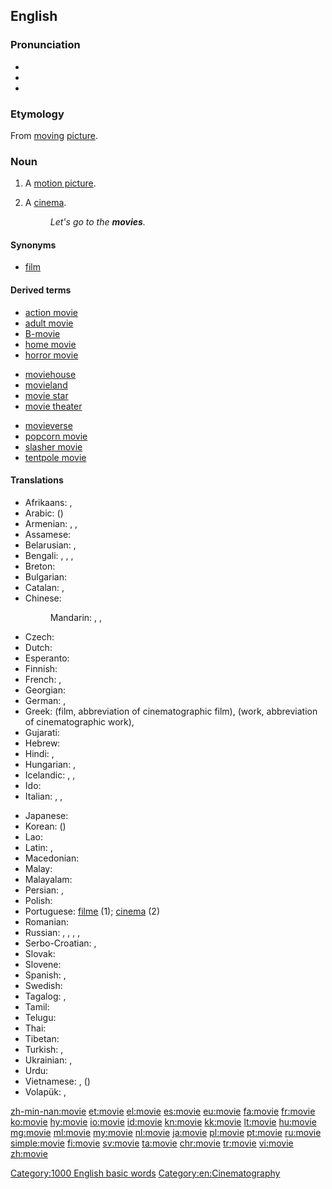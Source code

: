 ==English==

===Pronunciation===
* {{IPA|/ˈmuːvi/}}
* {{audio|en-us-movie.ogg|Audio (US)}}
* {{rhymes|uːvi}}

===Etymology===
From [[moving]] [[picture]].

===Noun===
{{en-noun}}

# A [[motion picture]].
# {{context|usually|[[pluralize]]d|lang=en}} A [[cinema]].
#: ''Let's go to the '''movies'''.''

====Synonyms====
* [[film]]

====Derived terms====
{{rel-top3|Terms derived from ''movie''}}
* [[action movie]]
* [[adult movie]]
* [[B-movie]]
* [[home movie]]
* [[horror movie]]
{{rel-mid3}}
* [[moviehouse]]
* [[movieland]]
* [[movie star]]
* [[movie theater]]
{{rel-mid3}}
* [[movieverse]]
* [[popcorn movie]]
* [[slasher movie]]
* [[tentpole movie]]
{{rel-bottom}}

====Translations====
{{trans-top|motion picture}}
* Afrikaans: {{t|af|Vliek}}, {{t|af|rollprent}}
* Arabic: {{t|ar|فيلم|m|tr=film}} ({{t|ar|أفلام|m-p|tr='aflaam}})
* Armenian: {{t|hy|ֆիլմ|tr=film}}, {{t|hy|կինո|tr=kino|sc=Armn}}, {{t|hy|կինոնկար|tr=kinonkar|sc=Armn}}
* Assamese: {{t|as|চলচ্চিত্ৰ|sc=Beng|tr=calaccitra}}
* Belarusian: {{t|be|фільм|m|tr=fil’m}}, {{t|be|кіно|n|tr=kinó|sc=Cyrl}}
* Bengali: {{t|bn|মুভি|tr=muvi|sc=Beng}}, {{t|bn|মুভী|tr=muvi|sc=Beng}}, {{t|bn|ফিল্ম|tr=film|sc=Beng}}, {{t|bn|সিনেমা|tr=sinema|sc=Beng}}
* Breton: {{t|br|film|m}}
* Bulgarian: {{t+|bg|филм|m|tr=film}}
* Catalan: {{t+|ca|pel·lícula|f}}, {{t|ca|film|m}}
* Chinese:
*: Mandarin: {{t|cmn|電影|sc=Hani}}, {{t+|cmn|电影|tr=diànyǐng|sc=Hani}}, {{t+|cmn|影片|tr=yǐngpiàn|sc=Hani}}
* Czech: {{t+|cs|film|m}}
* Dutch: {{t+|nl|film|m}}
* Esperanto: {{t|eo|filmo}}
* Finnish: {{t+|fi|elokuva}}
* French: {{t+|fr|cinéma|m}}, {{t+|fr|film|m}}
* Georgian: {{t|ka|ფილმი|tr=p‘ilmi|sc=Geor}}
* German: {{t+|de|Film|m}}, {{t+|de|Spielfilm|m}}
* Greek: {{t+|el|ταινία|f|tr=tenía}} (film, abbreviation of cinematographic film), {{t+|el|έργο|n|tr=érɣo}} (work, abbreviation of cinematographic work), {{t+|el|φιλμ|n|tr=film}}
* Gujarati: {{t|gu|ચિત્રપટ|tr=citrapaṭ}}
* Hebrew: {{t+|he|סרט|m|tr=séret'}}
* Hindi: {{t+|hi|फ़िल्म|tr=film}}, {{t|hi|चलचित्र|tr=chalchitra|sc=Deva}}
* Hungarian: {{t+|hu|film}}, {{t+|hu|mozi}}
* Icelandic: {{t+|is|bíómynd|f}}, {{t+|is|mynd|f}}, {{t+|is|kvikmynd|f}}
* Ido: {{t+|io|filmo}}
* Italian: {{t+|it|cinema|m}}, {{t+|it|film|m}}, {{t+|it|pellicola|f}}
{{trans-mid}}
* Japanese: {{t+|ja|映画|tr=えいが, eiga}}
* Korean: {{t+|ko|영화|tr=yeonghwa|sc=Hang}} ({{t|ko|映畫|sc=Hani}})
* Lao: {{t|lo|ຟີມ|tr=fiim|sc=Laoo}}
* Latin: {{t|la|pictura cinematographica|f}}, {{t|la|pictura motionis|f}}
* Macedonian: {{t|mk|филм|m|tr=film}}
* Malay: {{t|ms|wayang}}
* Malayalam: {{t+|ml|ചലച്ചിത്രം|sc=Mlym|tr=calaccitraṁ}}
* Persian: {{t+|fa|فیلم|tr=film}}, {{t+|fa|سینما|tr=sinemâ|sc=fa-Arab}}
* Polish: {{t+|pl|film|m}}
* Portuguese: [[filme]] {{g|m}} (1); [[cinema]] {{g|m}} (2)
* Romanian: {{t+|ro|film|n}}
* Russian: {{t+|ru|фильм|m|tr=fil’m}}, {{t+|ru|кино|n|tr=kinó}}, {{t+|ru|кинофильм|m|tr=konofíl'm}}, {{t+|ru|кинокартина|f|tr=kinokartína}}, {{t+|ru|картина|f|tr=kartína}}
* Serbo-Croatian: {{t|sh|филм|m|sc=Cyrl}}, {{t|sh|film|m}}
* Slovak: {{t|sk|film|m}}
* Slovene: {{t+|sl|film|m}}
* Spanish: {{t+|es|película|f}}, {{t+|es|cine|m}}
* Swedish: {{t+|sv|bio|c}}
* Tagalog: {{t|tl|pelikula}}, {{t|tl|sine}}
* Tamil: {{t+|ta|திரைப்படம்|tr=thiraippadam|sc=Taml}}
* Telugu: {{t+|te|చలనచిత్రం|tr=calanacitraṁ}}
* Thai: {{t+|th|ฟิล์ม|tr=film}}
* Tibetan: {{t|bo|གློག་བརྙན|alt=གློག་བརྙན།|tr=glog brnyan|sc=Tibt}}
* Turkish: {{t+|tr|sinema}}, {{t+|tr|film}}
* Ukrainian: {{t|uk|фільм|m|tr=fil’m}}, {{t+|uk|кіно|n|tr=kinó}}
* Urdu: {{t|ur|فلم|tr=film}}
* Vietnamese: {{t+|vi|phim}}, {{t|vi|điện ảnh}} ({{t|vi|電影|sc=Hani}})
* Volapük: {{qualifier|collective}} {{t|vo|biomagodem}}, {{qualifier|cartoon}} {{t|vo|däsinotabioskop}}
{{trans-bottom}}

[[Category:1000 English basic words]]
[[Category:en:Cinematography]]

[[zh-min-nan:movie]]
[[et:movie]]
[[el:movie]]
[[es:movie]]
[[eu:movie]]
[[fa:movie]]
[[fr:movie]]
[[ko:movie]]
[[hy:movie]]
[[io:movie]]
[[id:movie]]
[[kn:movie]]
[[kk:movie]]
[[lt:movie]]
[[hu:movie]]
[[mg:movie]]
[[ml:movie]]
[[my:movie]]
[[nl:movie]]
[[ja:movie]]
[[pl:movie]]
[[pt:movie]]
[[ru:movie]]
[[simple:movie]]
[[fi:movie]]
[[sv:movie]]
[[ta:movie]]
[[chr:movie]]
[[tr:movie]]
[[vi:movie]]
[[zh:movie]]